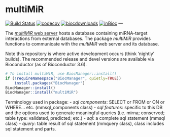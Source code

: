 # multiMiR  

[![Build Status](https://travis-ci.org/KechrisLab/multiMiR.svg?branch=master)](https://travis-ci.org/KechrisLab/multiMiR)
[![codecov](https://codecov.io/gh/KechrisLab/multiMiR/branch/master/graph/badge.svg)](https://codecov.io/gh/KechrisLab/multiMiR)
[![biocdownloads](https://bioconductor.org/shields/downloads/multiMiR.svg)](https://bioconductor.org/shields/downloads/multiMiR.svg)
[![inBioc](https://bioconductor.org/shields/years-in-bioc/multiMiR.svg)](https://bioconductor.org/packages/release/bioc/html/multiMiR.html)
---

The [*multiMiR* web server](http://multimir.ucdenver.edu) hosts a
database containing miRNA-target interactions from external databases. The
package *multiMiR* provides functions to communicate with the *multiMiR* web
server and its database. 

Note this repository is where active development occurs (think 'nightly'
builds).  The recommended release and devel versions are available via
Bioconductor (as of Bioconductor 3.6).

```r
# To install multiMiR, use BiocManager::install()
if (!requireNamespace("BiocManager", quietly=TRUE))
    install.packages("BiocManager")
BiocManager::install()
BiocManager::install("multiMiR")
```

Terminology used in package:
- *sql components*: SELECT or FROM or ON or WHERE... etc. (mmsql\_components class)
- *sql features*: specific to this DB and the options used to generate meaningful
  queries (i.e. mirna; conserved; table type: validated, predicted; etc.)
- *sql*: a complete sql statement (mmsql class)
- *query*: table result of sql statement (mmquery class), class includes sql
  statement and parts.

